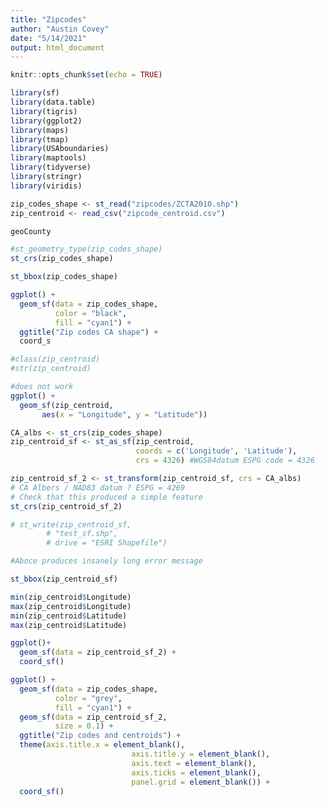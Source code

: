 ```yaml
---
title: "Zipcodes"
author: "Austin Covey"
date: "5/14/2021"
output: html_document
---
```


```r
knitr::opts_chunk$set(echo = TRUE)
```

```r
library(sf)
library(data.table)
library(tigris)
library(ggplot2)
library(maps)
library(tmap)
library(USAboundaries)
library(maptools)
library(tidyverse)
library(stringr)
library(viridis)
```

```r
zip_codes_shape <- st_read("zipcodes/ZCTA2010.shp")
zip_centroid <- read_csv("zipcode_centroid.csv")
```

```r
geoCounty
```

```r
#st_geometry_type(zip_codes_shape)
st_crs(zip_codes_shape)
```

```r
st_bbox(zip_codes_shape)
```

```r
ggplot() +
  geom_sf(data = zip_codes_shape,
          color = "black",
          fill = "cyan1") +
  ggtitle("Zip codes CA shape") +
  coord_s
```

```r
#class(zip_centroid)
#str(zip_centroid)
```

```r
#does not work
ggplot() +
  geom_sf(zip_centroid,
       aes(x = "Longitude", y = "Latitude"))

```

```r
CA_albs <- st_crs(zip_codes_shape)
zip_centroid_sf <- st_as_sf(zip_centroid,
                            coords = c('Longitude', 'Latitude'),
                            crs = 4326) #WGS84datum ESPG code = 4326

zip_centroid_sf_2 <- st_transform(zip_centroid_sf, crs = CA_albs)
# CA Albers / NAD83 datum ? ESPG = 4269
# Check that this produced a simple feature
st_crs(zip_centroid_sf_2)
```

```r
# st_write(zip_centroid_sf,
        # "test_sf.shp",
        # drive = "ESRI Shapefile")

#Aboce produces insanely long error message
```

```r
st_bbox(zip_centroid_sf)
```

```r
min(zip_centroid$Longitude)
max(zip_centroid$Longitude)
min(zip_centroid$Latitude)
max(zip_centroid$Latitude)
```



```r
ggplot()+
  geom_sf(data = zip_centroid_sf_2) +
  coord_sf()
```

```r
ggplot() +
  geom_sf(data = zip_codes_shape,
          color = "grey",
          fill = "cyan1") +
  geom_sf(data = zip_centroid_sf_2,
          size = 0.1) +
  ggtitle("Zip codes and centroids") +
  theme(axis.title.x = element_blank(),
                           axis.title.y = element_blank(),
                           axis.text = element_blank(),
                           axis.ticks = element_blank(),
                           panel.grid = element_blank()) +
  coord_sf()
```






